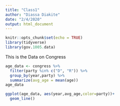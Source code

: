 ```yaml
---
title: "Class1"
author: "Diassa Diakite"
date: "2/4/2020"
output: html_document
---
```


```r
knitr::opts_chunk$set(echo = TRUE)
library(tidyverse)
library(gov.1005.data)
```
This is the Data on Congress
```r
age_data <- congress %>%
  filter(party %in% c("D", "R")) %>%
  group_by(year,party) %>%
  summarize(avg_age = mean(age))
age_data
```

```r
ggplot(age_data, aes(year,avg_age,color=party))+
  geom_line()
```